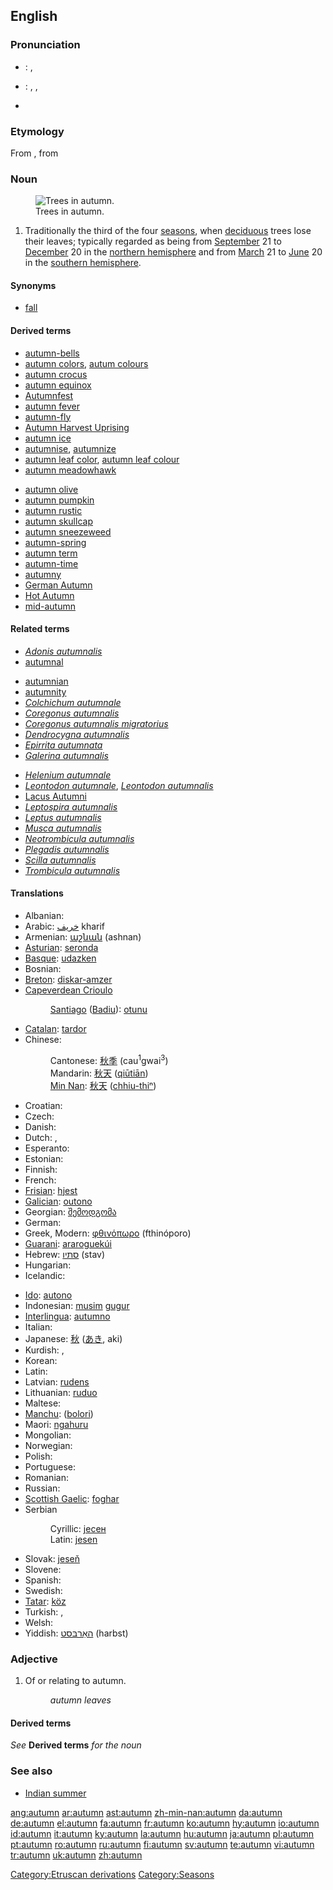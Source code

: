 ==English==
{{wikipedia}}
{{see|Autumn}}

===Pronunciation===
*{{a|UK}}: {{IPA|/ˈɔː.təm/}}, {{SAMPA|/"O:.t@m/}}
*{{a|US}}: {{enPR|äʹtəm}}, {{IPA|/ˈɑ.təm/}}, {{SAMPA|/"A.t@m/}}
*{{audio|en-us-autumn.ogg|Audio (US)}}

===Etymology===
From {{OF.}} {{term|autumpne}}, from {{L.}} {{term|autumnus}}

===Noun===
{{en-noun}}
[[Image:Pidhoretsky Hrad-Park.jpg|thumb|right|Trees in autumn.]]

# Traditionally the third of the four [[season]]s, when [[deciduous]] trees lose their leaves; typically regarded as being from [[September]] 21 to [[December]] 20 in the [[northern hemisphere]] and from [[March]] 21 to [[June]] 20 in the [[southern hemisphere]].

====Synonyms====
*{{qualifier|US}} [[fall]]

====Derived terms====
{{rel-top|Terms derived from ''autumn''}}
<!--"autumnal" comes from Latin-->
*[[autumn-bells]]
*[[autumn colors]], [[autum colours]]
*[[autumn crocus]]
*[[autumn equinox]]
*[[w:Autumnfest|Autumnfest]]
*[[autumn fever]]
*[[autumn-fly]]
*[[w:Autumn Harvest Uprising|Autumn Harvest Uprising]]
*[[autumn ice]]
*[[autumnise]], [[autumnize]]
*[[autumn leaf color]], [[autumn leaf colour]]
*[[autumn meadowhawk]]
{{rel-mid}}
*[[autumn olive]]
*[[autumn pumpkin]]
*[[autumn rustic]]
*[[autumn skullcap]]
*[[autumn sneezeweed]]
*[[autumn-spring]]
*[[autumn term]]
*[[autumn-time]]
*[[autumny]]
*[[w:German Autumn|German Autumn]]
*[[w:Hot Autumn|Hot Autumn]]
*[[mid-autumn]]
{{rel-bottom}}

====Related terms====
{{rel-top|Terms related to ''autumn''}}
*''[[Adonis autumnalis]]''
*[[autumnal]]<!--from Latin-->
<!--"autumnally" is derived from "autumnal"-->
*[[autumnian]]
*[[autumnity]]
*''[[Colchichum autumnale]]''
*''[[Coregonus autumnalis]]''
*''[[Coregonus autumnalis migratorius]]''
*''[[Dendrocygna autumnalis]]''
*''[[Epirrita autumnata]]''
*''[[Galerina autumnalis]]''
{{rel-mid}}
*''[[Helenium autumnale]]''
*''[[Leontodon autumnale]]'', ''[[Leontodon autumnalis]]''
*[[w:Lacus Autumni|Lacus Autumni]]
*''[[Leptospira autumnalis]]''
*''[[Leptus autumnalis]]''
*''[[Musca autumnalis]]''
*''[[Neotrombicula autumnalis]]''
*''[[Plegadis autumnalis]]''
*''[[Scilla autumnalis]]''
*''[[Trombicula autumnalis]]''
{{rel-bottom}}

====Translations====
{{trans-top|season}}
* Albanian: {{t-|sq|vjeshtë|xs=Albanian}}
* Arabic: [[خريف]] kharif
* Armenian: [[աշնան]] (ashnan)
* [[Asturian]]: [[seronda]] {{f}}
* [[Basque]]: [[udazken]]
* Bosnian: {{t-|bs|jesen|f}}
* [[Breton]]: [[diskar-amzer]] {{m}}
* [[Capeverdean Crioulo]]
*: [[Santiago]] ([[Badiu]]): [[otunu]]
* [[Catalan]]: [[tardor]] {{m}}
* Chinese:
*: Cantonese: [[秋季]] (cau<sup>1</sup>gwai<sup>3</sup>)
*: Mandarin: [[秋天]] ([[qiūtiān]])
*: [[Min Nan]]: [[秋天]] ([[chhiu-thiⁿ]])
* Croatian: {{t-|hr|jesen}}
* Czech: {{t+|cs|podzim|m}}
* Danish: {{t+|da|efterår}}
* Dutch: {{t+|nl|herfst|m}}, {{t-|nl|najaar|n}}
* Esperanto: {{t-|eo|aŭtuno|xs=Esperanto}}
* Estonian: {{t-|et|sügis}}
* Finnish: {{t+|fi|syksy}}
* French: {{t+|fr|automne|m}}
* [[Frisian]]: [[hjest]]
* [[Galician]]: [[outono]] {{m}}
* Georgian: [[შემოდგომა]]
* German: {{t+|de|Herbst|m}}
* Greek, Modern: [[φθινόπωρο]] (fthinóporo) {{n}}
* [[Guarani]]: [[araroguekúi]]
* Hebrew: [[סתו|סתיו]] (stav) {{m}}
* Hungarian: {{t+|hu|ősz}}
* Icelandic: {{t+|is|haust|n}}
{{trans-mid}}
* [[Ido]]: [[autono]]
* Indonesian: [[musim]] [[gugur]]
* [[Interlingua]]: [[autumno]]
* Italian: {{t+|it|autunno|m}}
* Japanese: [[秋]] ([[あき]], aki)
* Kurdish: {{t+|ku|payiz|f}}, {{t+|ku|پایز|sc=KUchar}}
* Korean: {{t+|ko|가을|tr=ga-eul|sc=Hang}}
* Latin: {{t|la|autumnus|m}}
* Latvian: [[rudens]] {{m}}
* Lithuanian: [[ruduo]] {{m}}
* Maltese: {{t-|mt|ħarifa|xs=Maltese}}
* [[Manchu]]: ([[bolori]])
* Maori: [[ngahuru]]
* Mongolian: {{t-|mn|намар|tr=namar|sc=Cyrl|xs=Mongolian}}
* Norwegian: {{t-|no|høst|m}}
* Polish: {{t-|pl|jesień|f}}
* Portuguese: {{t-|pt|outono|m}}
* Romanian: {{t+|ro|toamnă|f}}
* Russian: {{t+|ru|осень|tr=osen'|sc=Cyrl}}
* [[Scottish Gaelic]]: [[foghar]] {{m}}
* Serbian
*: Cyrillic: [[јесен#Serbian|јесен]] {{f}}
*: Latin: [[jesen#Serbian|jesen]] {{f}}
* Slovak: [[jeseň]] {{f}}
* Slovene: {{t+|sl|jesen|f}}
* Spanish: {{t+|es|otoño|m}}
* Swedish: {{t-|sv|höst}}
* [[Tatar]]: [[köz]]
* Turkish: {{t+|tr|sonbahar}}, {{t-|tr|güz}}
* Welsh: {{t-|cy|hydref|xs=Welsh}}
* Yiddish: [[האַרבּסט]] (harbst)
{{trans-bottom}}

===Adjective===
{{en-adj|-}}

# Of or relating to autumn.
#:''autumn leaves''

====Derived terms====
''See'' '''Derived terms''' ''for the noun''

===See also===
*[[Indian summer]]

[[Category:Etruscan derivations]]
[[Category:Seasons]]

[[ang:autumn]]
[[ar:autumn]]
[[ast:autumn]]
[[zh-min-nan:autumn]]
[[da:autumn]]
[[de:autumn]]
[[el:autumn]]
[[fa:autumn]]
[[fr:autumn]]
[[ko:autumn]]
[[hy:autumn]]
[[io:autumn]]
[[id:autumn]]
[[it:autumn]]
[[ky:autumn]]
[[la:autumn]]
[[hu:autumn]]
[[ja:autumn]]
[[pl:autumn]]
[[pt:autumn]]
[[ro:autumn]]
[[ru:autumn]]
[[fi:autumn]]
[[sv:autumn]]
[[te:autumn]]
[[vi:autumn]]
[[tr:autumn]]
[[uk:autumn]]
[[zh:autumn]]